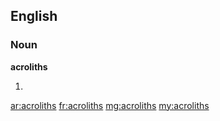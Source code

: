 ==English==

===Noun===
'''acroliths'''

# {{plural of|[[acrolith]]}}

[[ar:acroliths]]
[[fr:acroliths]]
[[mg:acroliths]]
[[my:acroliths]]